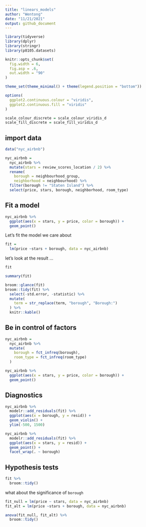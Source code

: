 ```yaml
---
title: "linears_models"
author: "Wentong"
date: "11/21/2021"
output: github_document
---
```


```r
library(tidyverse)
library(dplyr)
library(stringr)
library(p8105.datasets)

knitr::opts_chunk$set(
  fig.width = 6,
  fig.asp = .6,
  out.width = "90"
)

theme_set(theme_minimal() + theme(legend.position = "bottom"))

options(
  ggplot2.continuous.colour = "viridis",
  ggplot2.continuous.fill = "viridis"
)

scale_colour_discrete = scale_colour_viridis_d
scale_fill_discrete = scale_fill_viridis_d
```

## import data

```r
data("nyc_airbnb")

nyc_airbnb = 
  nyc_airbnb %>% 
  mutate(stars = review_scores_location / 2) %>% 
  rename(
    borough = neighbourhood_group,
    neighborhood = neighbourhood) %>% 
  filter(borough != "Staten Island") %>% 
  select(price, stars, borough, neighborhood, room_type)
```

## Fit a model

```r
nyc_airbnb %>% 
  ggplot(aes(x = stars, y = price, color = borough)) +
  geom_point()
```

Let's fit the model we care about

```r
fit = 
  lm(price ~stars + borough, data = nyc_airbnb)
```

let's look at the result ...
```r
fit

summary(fit)

```

```r
broom::glance(fit)
broom::tidy(fit) %>% 
  select(-std.error, -statistic) %>% 
  mutate(
    term = str_replace(term, "borough", "Borough:")
  ) %>% 
  knitr::kable()
```

## Be in control of factors

```r
nyc_airbnb = 
  nyc_airbnb %>% 
  mutate(
    borough = fct_infreq(borough),
    room_type = fct_infreq(room_type)
  )
```

```r
nyc_airbnb %>% 
  ggplot(aes(x = stars, y = price, color = borough)) +
  geom_point()
```

## Diagnostics

```r
nyc_airbnb %>% 
  modelr::add_residuals(fit) %>% 
  ggplot(aes(x = borough, y = resid)) +
  geom_violin() +
  ylim(-500, 1500)

nyc_airbnb %>% 
  modelr::add_residuals(fit) %>% 
  ggplot(aes(x = stars, y = resid)) +
  geom_point() +
  facet_wrap(. ~ borough)
```

## Hypothesis tests

```r
fit %>% 
  broom::tidy()
```

what about the significance of `borough`

```r
fit_null = lm(price ~ stars, data = nyc_airbnb)
fit_alt = lm(price ~stars + borough, data = nyc_airbnb)

anova(fit_null, fit_alt) %>% 
  broom::tidy()
```



